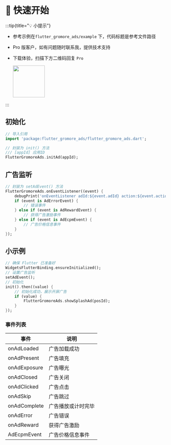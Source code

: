 # 🦜 快速开始

:::tip{title="💡 小提示"}

 - 参考示例在`flutter_gromore_ads/example` 下，代码标题是参考文件路径
 - Pro 版客户，如有问题随时联系我，提供技术支持
 - 下载体验，扫描下方二维码回复 `Pro`

   <img src="https://raw.githubusercontent.com/yy1300326388/yy1300326388/main/images/gzh/gzh_qrcode.jpeg" width='100' height='100'/>

:::

## 初始化

```dart title="example/main.dart"
// 导入引用
import 'package:flutter_gromore_ads/flutter_gromore_ads.dart';

// 封装为 init() 方法
/// [appId] 应用ID
FlutterGromoreAds.initAd(appId);
```


## 广告监听

```dart {7} title="example/main.dart"
// 封装为 setAdEvent() 方法
FlutterGromoreAds.onEventListener((event) {
    debugPrint('onEventListener adId:${event.adId} action:${event.action}');
    if (event is AdErrorEvent) {
        // 错误事件
    } else if (event is AdRewardEvent) {
        // 获得广告激励事件
    } else if (event is AdEcpmEvent) {
        // 广告价格信息事件
    }
});
```

## 小示例

```dart {8-10} title="example/main.dart"
// 确保 Flutter 已准备好
WidgetsFlutterBinding.ensureInitialized();
// 设置广告监听
setAdEvent();
// 初始化
init().then((value) {
    // 初始化成功，展示开屏广告
    if (value) {
        FlutterGromoreAds.showSplashAd(posId);
    }
});
```

### 事件列表

|事件|说明|
|-|-|
|onAdLoaded|广告加载成功|
|onAdPresent|广告填充|
|onAdExposure|广告曝光|
|onAdClosed|广告关闭|
|onAdClicked|广告点击|
|onAdSkip|广告跳过|
|onAdComplete|广告播放或计时完毕|
|onAdError|广告错误|
|onAdReward|获得广告激励|
|AdEcpmEvent|广告价格信息事件|



